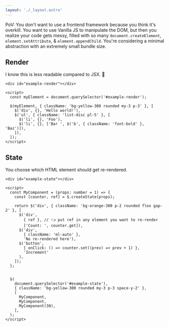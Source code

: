 ```yaml
---
layout: './_layout.astro'
---
```



PoV:
You don't want to use a frontend framework because you think it's overkill.
You want to use Vanilla JS to manipulate the DOM,
but then you realize your code gets messy, filled with so many
`document.createElement`, `element.setAttribute`, & `element.appendChild`.
You're considering a minimal abstraction with an extremely small bundle size.

<h2 class="text-2xl font-semibold pb-2 mt-10">Render</h2>
<p class="pb-4">I know this is less readable compared to JSX. 🤪</p>

```astro
<div id="example-render"></div>

<script>
  const myElement = document.querySelector('#example-render');

  $(myElement, { className: 'bg-yellow-300 rounded my-3 p-3' }, [
    $('div', {}, 'Hello world!'),
    $('ul', { className: 'list-disc pl-5' }, [
      $('li', {}, 'Foo'),
      $('li', {}, ['Bar ', $('b', { className: 'font-bold' }, 'Baz')]),
    ]),
  ]);
</script>
```

<BasicRender />

<h2 class="text-2xl font-semibold pb-2 mt-10">State</h2>
<p class="pb-4">You choose which HTML element should get re-rendered.</p>

```astro
<div id="example-state"></div>

<script>
  const MyComponent = (props: number = 1) => {
    const [counter, ref] = $.createState(props);

    return $('div', { className: 'bg-orange-300 p-2 rounded flex gap-2' }, [
      $('div',
        { ref }, // 👈 put ref in any element you want to re-render
        ['Count: ', counter.get]),
      $('div',
        { className: 'ml-auto' },
        'No re-rendered here'),
      $('button',
        { onClick: () => counter.set((prev) => prev + 1) },
        'Increment'
      ),
    ]);
  };


  $(
    document.querySelector('#example-state'),
    { className: 'bg-yellow-300 rounded my-3 p-3 space-y-2' },
    [
      MyComponent,
      MyComponent,
      MyComponent(30),
    ],
  );
</script>
```

<BasicState />
